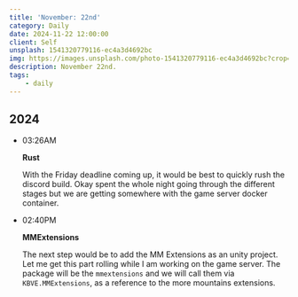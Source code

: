 ```yaml
---
title: 'November: 22nd'
category: Daily
date: 2024-11-22 12:00:00
client: Self
unsplash: 1541320779116-ec4a3d4692bc
img: https://images.unsplash.com/photo-1541320779116-ec4a3d4692bc?crop=entropy&cs=srgb&fm=jpg&ixid=MnwzNjM5Nzd8MHwxfHJhbmRvbXx8fHx8fHx8fDE2ODE3NDg2ODY&ixlib=rb-4.0.3&q=85
description: November 22nd.
tags:
    - daily
---
```



## 2024

-   03:26AM

    **Rust**

    With the Friday deadline coming up, it would be best to quickly rush the discord build.
    Okay spent the whole night going through the different stages but we are getting somewhere with the game server docker container.


-   02:40PM

    **MMExtensions**

    The next step would be to add the MM Extensions as an unity project.
    Let me get this part rolling while I am working on the game server.
    The package will be the `mmextensions` and we will call them via `KBVE.MMExtensions`, as a reference to the more mountains extensions.
    